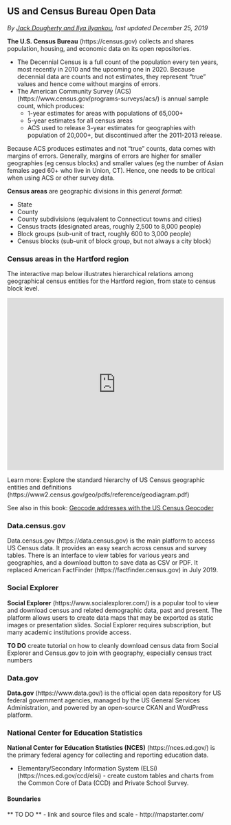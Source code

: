## US and Census Bureau Open Data {#census}
*By [Jack Dougherty and Ilya Ilyankou](authors), last updated December 25, 2019*

**The U.S. Census Bureau** (https://census.gov) collects and shares population, housing, and economic data on its open repositories.

- The Decennial Census is a full count of the population every ten years, most recently in 2010 and the upcoming one in 2020. Because decennial data are counts and not estimates, they represent "true" values and hence come without margins of errors.
- The American Community Survey (ACS) (https://www.census.gov/programs-surveys/acs/) is annual sample count, which produces:
    - 1-year estimates for areas with populations of 65,000+
    - 5-year estimates for all census areas
    - ACS used to release 3-year estimates for geographies with population of 20,000+, but discontinued after the 2011-2013 release.
    
Because ACS produces estimates and not "true" counts, data comes with margins of errors. Generally, margins of errors are higher for smaller geographies (eg census blocks) and smaller values (eg the number of Asian females aged 60+ who live in Union, CT). Hence, one needs to be critical when using ACS or other survey data.

**Census areas** are geographic divisions in this *general format*:

- State
- County
- County subdivisions (equivalent to Connecticut towns and cities)
- Census tracts (designated areas, roughly 2,500 to 8,000 people)
- Block groups (sub-unit of tract, roughly 600 to 3,000 people)
- Census blocks (sub-unit of block group, but not always a city block)


### Census areas in the Hartford region

The interactive map below illustrates hierarchical relations among geographical census entities for the Hartford region, from state to census block level.

<iframe src="https://datavizforall.github.io/datavizforall-jupyter-examples/census-divisions-hartford.html" height="400" width="100%" frameborder="0"></iframe>

Learn more: Explore the standard hierarchy of US Census geographic entities and definitions (https://www2.census.gov/geo/pdfs/reference/geodiagram.pdf)

See also in this book: [Geocode addresses with the US Census Geocoder](geocode)

### Data.census.gov
Data.census.gov (https://data.census.gov) is the main platform to access US Census data. It provides an easy search across census and survey tables. There is an interface to view tables for various years and geographies, and a download button to save data as CSV or PDF. It replaced American FactFinder (https://factfinder.census.gov) in July 2019.

### Social Explorer

**Social Explorer** (https://www.socialexplorer.com/) is a popular tool to view and download census and related demographic data, past and present. The platform allows users to create data maps that may be exported as static images or presentation slides. Social Explorer requires subscription, but many academic institutions provide access.

**TO DO** create tutorial on how to cleanly download census data from Social Explorer and Census.gov to join with geography, especially census tract numbers

### Data.gov

**Data.gov** (https://www.data.gov/) is the official open data repository for US federal government agencies, managed by the US General Services Administration, and powered by an open-source CKAN and WordPress platform.

### National Center for Education Statistics

**National Center for Education Statistics (NCES)** (https://nces.ed.gov/) is the primary federal agency for collecting and reporting education data.

- Elementary/Secondary Information System (ELSi) (https://nces.ed.gov/ccd/elsi) - create custom tables and charts from the Common Core of Data (CCD) and Private School Survey.

#### Boundaries {-}

** TO DO **
- link and source files and scale
- http://mapstarter.com/
